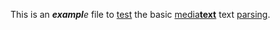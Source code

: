 {{Hauptartikel}}
This is an '''''e''xam''pl'''e'' file to [[test]] the basic [[mediawiki (language)|media'''text''']] text [https://parsing.com parsing].